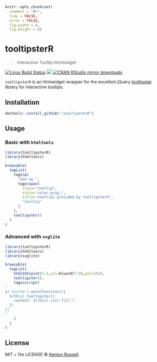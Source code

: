 
```r
knitr::opts_chunk$set(
  comment = "#>",
  tidy = FALSE,
  error = FALSE,
  fig.width = 8,
  fig.height = 8)
```

# tooltipsterR

> Interactive Tooltip htmlwidget

[![Linux Build Status](https://travis-ci.org//tooltipsterR.svg?branch=master)](https://travis-ci.org//tooltipsterR)
[![](http://www.r-pkg.org/badges/version/tooltipsterR)](http://www.r-pkg.org/pkg/tooltipsterR)
[![CRAN RStudio mirror downloads](http://cranlogs.r-pkg.org/badges/tooltipsterR)](http://www.r-pkg.org/pkg/tooltipsterR)


`tooltipsterR` is an htmlwidget wrapper for the excellent jQuery [tooltipster](iamceege.github.io/tooltipster/) library for interactive tooltips.

## Installation

```r
devtools::install_github("/tooltipsterR")
```

## Usage

### Basic with `htmltools`

```r
library(tooltipsterR)
library(htmltools)

browsable(
  tagList(
    tags$p(
      "See my ",
      tags$span(
        class="tooltip",
        style="color:gray;",
        title="tooltips provided by tooltipsterR",
        "tooltip"
      )
    ),
    tooltipster()
  )
)
```

### Advanced with `svglite`

```r
library(tooltipsterR)
library(htmltools)
library(svglite)

browsable(
  tagList(
    htmlSVG(plot(1:3,col=blues9[7:9],pch=16)),
    tooltipster(),
    tags$script(
"
$('circle').each(function(){
  $(this).tooltipster({
    content: $(this).css('fill')
  })
})
"      
    )
  )
)
```

## License

MIT + file LICENSE © [Kenton Russell](https://github.com/).
